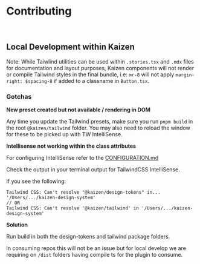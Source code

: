 
<Meta title="Systems/Tailwind/Contributing to this package" />

# Contributing

<br/>

## Local Development within Kaizen

Note: While Taiwlind utilities can be used within `.stories.tsx` and `.mdx` files for documentation and layout purposes, Kaizen components will not render or compile Tailwind styles in the final bundle, i.e: `mr-8` will not apply `margin-right: $spacing-8` if added to a classname in `Button.tsx`.

### Gotchas

**New preset created but not available / rendering in DOM**

Any time you update the Tailwind presets, make sure you run `pnpm build` in the root `@kaizen/tailwind` folder.
You may also need to reload the window for these to be picked up with TW IntelliSense.

**Intellisense not working within the class attributes**

For configuring IntelliSense refer to the [CONFIGURATION.md](/story/systems-tailwind-preset-configuration--page)

Check the output in your terminal output for TailwindCSS IntelliSense.

If you see the following:

```
Tailwind CSS: Can't resolve "@kaizen/design-tokens" in... '/Users/.../kaizen-design-system'
// OR
Tailwind CSS: Can't resolve '@kaizen/tailwind' in '/Users/.../kaizen-design-system'
```

**Solution**

Run build in both the design-tokens and tailwind package folders.

In consuming repos this will not be an issue but for local develop we are requiring on `/dist` folders having compile ts for the plugin to consume.
